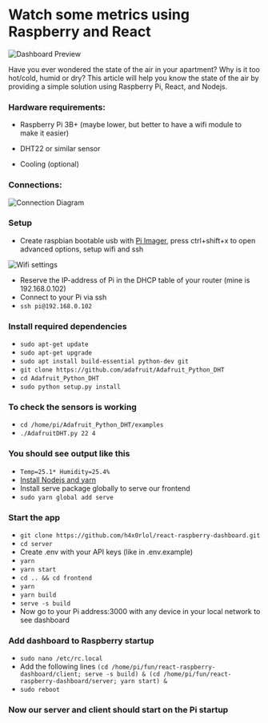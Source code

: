 # Watch some metrics using Raspberry and React

<div
  style={{
    display: "flex",
    justifyContent: "center",
    marginTop: "1em",
  }}
>
  <Image
    src="/img/articles/react-raspberry-dashboard/dashboard.webp"
    alt="Dashboard Preview"
    width={862}
    height={382}
    style={{
      maxWidth: "100%",
      height: "auto",
    }}
  />
</div>

Have you ever wondered the state of the air in your apartment? Why is it too hot/cold, humid or dry? This article will help you know the state of the air by providing a simple solution using Raspberry Pi, React, and Nodejs.

### Hardware requirements:

- Raspberry Pi 3B+ (maybe lower, but better to have a wifi module to make it easier)

- DHT22 or similar sensor

- Cooling (optional)

### Connections:

<div
  style={{
    display: "flex",
    justifyContent: "center",
  }}
>
  <Image
    src="/img/articles/react-raspberry-dashboard/connections.jpg"
    alt="Connection Diagram"
    width={489}
    height={357}
    style={{
      maxWidth: "100%",
      height: "auto",
    }}
  />
</div>

### Setup

- Create raspbian bootable usb with [Pi Imager](https://www.raspberrypi.com/software/ "Pi Imager"), press ctrl+shift+x to open advanced options, setup wifi and ssh

<div
  style={{
    display: "flex",
    justifyContent: "center",
  }}
>
  <Image
    src="/img/articles/react-raspberry-dashboard/wifi.jpg"
    alt="Wifi settings"
    width={366}
    height={279}
    style={{
      maxWidth: "100%",
      height: "auto",
    }}
  />
</div>

- Reserve the IP-address of Pi in the DHCP table of your router (mine is 192.168.0.102)
- Connect to your Pi via ssh
- `ssh pi@192.168.0.102`

### Install required dependencies

- `sudo apt-get update`
- `sudo apt-get upgrade`
- `sudo apt install build-essential python-dev git`
- `git clone https://github.com/adafruit/Adafruit_Python_DHT`
- `cd Adafruit_Python_DHT`
- `sudo python setup.py install`

### To check the sensors is working

- `cd /home/pi/Adafruit_Python_DHT/examples`
- `./AdafruitDHT.py 22 4`

### You should see output like this

- `Temp=25.1* Humidity=25.4%`
- [ Install Nodejs and yarn](https://www.digitalocean.com/community/tutorials/how-to-install-node-js-on-ubuntu-20-04 "Install Nodejs and yarn")
- Install serve package globally to serve our frontend
- `sudo yarn global add serve`

### Start the app

- `git clone https://github.com/h4x0rlol/react-raspberry-dashboard.git`
- `cd server`
- Create .env with your API keys (like in .env.example)
- `yarn`
- `yarn start`
- `cd .. && cd frontend`
- `yarn`
- `yarn build`
- `serve -s build`
- Now go to your Pi address:3000 with any device in your local network to see dashboard

### Add dashboard to Raspberry startup

- `sudo nano /etc/rc.local`
- Add the following lines
  `(cd /home/pi/fun/react-raspberry-dashboard/client; serve -s build) & (cd /home/pi/fun/react-raspberry-dashboard/server; yarn start) &`
- `sudo reboot`

### Now our server and client should start on the Pi startup

